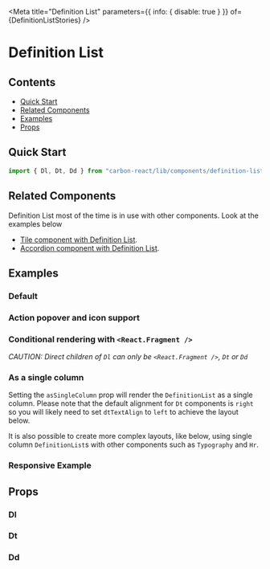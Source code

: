 

<Meta title="Definition List" parameters={{ info: { disable: true } }} of={DefinitionListStories} />

# Definition List

## Contents

- [Quick Start](#quick-start)
- [Related Components](#related-components)
- [Examples](#examples)
- [Props](#props)

## Quick Start

```javascript
import { Dl, Dt, Dd } from "carbon-react/lib/components/definition-list";
```

## Related Components

Definition List most of the time is in use with other components. Look at the examples below

- [Tile component with Definition List](/?path=/docs/tile--with-definition-list-default "Tile component with Definition List").
- [Accordion component with Definition List](/?path=/docs/accordion--with-a-definition-list "Accordion component with Definition List").

## Examples

### Default

<Canvas of={DefinitionListStories.DefaultStory} />

### Action popover and icon support

<Canvas of={DefinitionListStories.ActionPopoverAndIconSupport} />

### Conditional rendering with `<React.Fragment />`

_CAUTION: Direct children of `Dl` can only be `<React.Fragment />`, `Dt` or `Dd`_

<Canvas of={DefinitionListStories.WithConditionalRendering} />

### As a single column

Setting the `asSingleColumn` prop will render the `DefinitionList` as a single column. Please note that the default alignment
for `Dt` components is `right` so you will likely need to set `dtTextAlign` to `left` to achieve the layout below.

<Canvas of={DefinitionListStories.AsASingleColumn} />

It is also possible to create more complex layouts, like below, using single column `DefinitionList`s with other components
such as `Typography` and `Hr`.

<Canvas of={DefinitionListStories.MultipleSingleColumnsWithSegments} />

### Responsive Example

<Canvas of={DefinitionListStories.Responsive} />

## Props

### Dl

<ArgTypes of={DefinitionListStories} />

### Dt

<ArgTypes of={DtStories} />

### Dd

<ArgTypes of={DdStories} />
